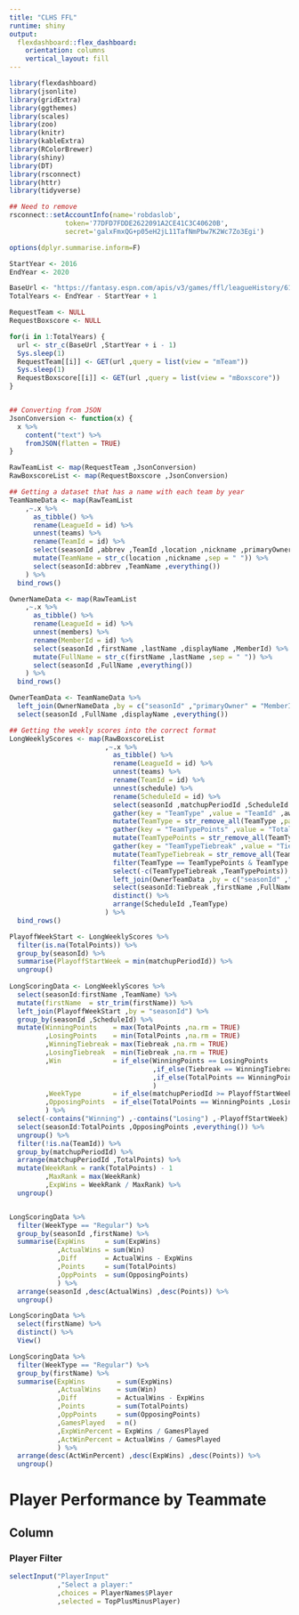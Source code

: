 ```yaml
---
title: "CLHS FFL"
runtime: shiny
output: 
  flexdashboard::flex_dashboard:
    orientation: columns
    vertical_layout: fill
---
```


```r
library(flexdashboard)
library(jsonlite)
library(gridExtra)
library(ggthemes)
library(scales)
library(zoo)
library(knitr)
library(kableExtra)
library(RColorBrewer)
library(shiny)
library(DT)
library(rsconnect)
library(httr)
library(tidyverse)

## Need to remove
rsconnect::setAccountInfo(name='robdaslob',
			  token='77DFD7FDDE2622091A2CE41C3C40620B',
			  secret='galxFmxQG+p05eH2jL11TafNmPbw7K2Wc7Zo3Egi')

options(dplyr.summarise.inform=F)

```

```r

StartYear <- 2016
EndYear <- 2020

```


```r

BaseUrl <- "https://fantasy.espn.com/apis/v3/games/ffl/leagueHistory/615594?seasonId="
TotalYears <- EndYear - StartYear + 1

RequestTeam <- NULL
RequestBoxscore <- NULL

for(i in 1:TotalYears) {
  url <- str_c(BaseUrl ,StartYear + i - 1)
  Sys.sleep(1)
  RequestTeam[[i]] <- GET(url ,query = list(view = "mTeam"))
  Sys.sleep(1)
  RequestBoxscore[[i]] <- GET(url ,query = list(view = "mBoxscore"))
}


## Converting from JSON
JsonConversion <- function(x) {
  x %>%
    content("text") %>%
    fromJSON(flatten = TRUE)
}

RawTeamList <- map(RequestTeam ,JsonConversion)
RawBoxscoreList <- map(RequestBoxscore ,JsonConversion)

## Getting a dataset that has a name with each team by year
TeamNameData <- map(RawTeamList
    ,~.x %>%
      as_tibble() %>% 
      rename(LeagueId = id) %>% 
      unnest(teams) %>% 
      rename(TeamId = id) %>% 
      select(seasonId ,abbrev ,TeamId ,location ,nickname ,primaryOwner) %>%
      mutate(TeamName = str_c(location ,nickname ,sep = " ")) %>%
      select(seasonId:abbrev ,TeamName ,everything())
    ) %>%
  bind_rows()

OwnerNameData <- map(RawTeamList
    ,~.x %>%
      as_tibble() %>% 
      rename(LeagueId = id) %>% 
      unnest(members) %>% 
      rename(MemberId = id) %>%
      select(seasonId ,firstName ,lastName ,displayName ,MemberId) %>%
      mutate(FullName = str_c(firstName ,lastName ,sep = " ")) %>%
      select(seasonId ,FullName ,everything())
    ) %>%
  bind_rows()

OwnerTeamData <- TeamNameData %>%
  left_join(OwnerNameData ,by = c("seasonId" ,"primaryOwner" = "MemberId")) %>%
  select(seasonId ,FullName ,displayName ,everything())

## Getting the weekly scores into the correct format
LongWeeklyScores <- map(RawBoxscoreList
                        ,~.x %>%
                          as_tibble() %>% 
                          rename(LeagueId = id) %>%
                          unnest(teams) %>% 
                          rename(TeamId = id) %>%
                          unnest(schedule) %>%
                          rename(ScheduleId = id) %>%
                          select(seasonId ,matchupPeriodId ,ScheduleId ,away.teamId ,away.totalPoints ,away.tiebreak ,home.teamId ,home.totalPoints ,home.tiebreak) %>%
                          gather(key = "TeamType" ,value = "TeamId" ,away.teamId ,home.teamId) %>%
                          mutate(TeamType = str_remove_all(TeamType ,pattern = "\\.teamId") %>% str_to_title()) %>%
                          gather(key = "TeamTypePoints" ,value = "TotalPoints" ,away.totalPoints ,home.totalPoints) %>%
                          mutate(TeamTypePoints = str_remove_all(TeamTypePoints ,pattern = "\\.totalPoints") %>% str_to_title()) %>%
                          gather(key = "TeamTypeTiebreak" ,value = "Tiebreak" ,away.tiebreak ,home.tiebreak) %>%
                          mutate(TeamTypeTiebreak = str_remove_all(TeamTypeTiebreak ,pattern = "\\.tiebreak") %>% str_to_title()) %>%
                          filter(TeamType == TeamTypePoints & TeamType == TeamTypeTiebreak) %>%
                          select(-c(TeamTypeTiebreak ,TeamTypePoints)) %>%
                          left_join(OwnerTeamData ,by = c("seasonId" ,"TeamId")) %>%
                          select(seasonId:Tiebreak ,firstName ,FullName ,TeamName ,abbrev ,nickname) %>%
                          distinct() %>%
                          arrange(ScheduleId ,TeamType)
                        ) %>%
  bind_rows()

PlayoffWeekStart <- LongWeeklyScores %>%
  filter(is.na(TotalPoints)) %>%
  group_by(seasonId) %>%
  summarise(PlayoffStartWeek = min(matchupPeriodId)) %>%
  ungroup()
  
LongScoringData <- LongWeeklyScores %>%
  select(seasonId:firstName ,TeamName) %>%
  mutate(firstName  = str_trim(firstName)) %>%
  left_join(PlayoffWeekStart ,by = "seasonId") %>%
  group_by(seasonId ,ScheduleId) %>%
  mutate(WinningPoints    = max(TotalPoints ,na.rm = TRUE)
         ,LosingPoints    = min(TotalPoints ,na.rm = TRUE)
         ,WinningTiebreak = max(Tiebreak ,na.rm = TRUE)
         ,LosingTiebreak  = min(Tiebreak ,na.rm = TRUE)
         ,Win             = if_else(WinningPoints == LosingPoints 
                                    ,if_else(Tiebreak == WinningTiebreak ,1 ,0) 
                                    ,if_else(TotalPoints == WinningPoints ,1 ,0)
                                    )
         ,WeekType        = if_else(matchupPeriodId >= PlayoffStartWeek ,"Playoffs" ,"Regular")
         ,OpposingPoints  = if_else(TotalPoints == WinningPoints ,LosingPoints ,WinningPoints)
         ) %>%
  select(-contains("Winning") ,-contains("Losing") ,-PlayoffStartWeek) %>%
  select(seasonId:TotalPoints ,OpposingPoints ,everything()) %>%
  ungroup() %>%
  filter(!is.na(TeamId)) %>%
  group_by(matchupPeriodId) %>%
  arrange(matchupPeriodId ,TotalPoints) %>%
  mutate(WeekRank = rank(TotalPoints) - 1
         ,MaxRank = max(WeekRank)
         ,ExpWins = WeekRank / MaxRank) %>%
  ungroup()


LongScoringData %>%
  filter(WeekType == "Regular") %>%
  group_by(seasonId ,firstName) %>%
  summarise(ExpWins     = sum(ExpWins)
            ,ActualWins = sum(Win)
            ,Diff       = ActualWins - ExpWins
            ,Points     = sum(TotalPoints)
            ,OppPoints  = sum(OpposingPoints)
            ) %>%
  arrange(seasonId ,desc(ActualWins) ,desc(Points)) %>%
  ungroup()

LongScoringData %>%
  select(firstName) %>%
  distinct() %>%
  View()

LongScoringData %>%
  filter(WeekType == "Regular") %>%
  group_by(firstName) %>%
  summarise(ExpWins        = sum(ExpWins)
            ,ActualWins    = sum(Win)
            ,Diff          = ActualWins - ExpWins
            ,Points        = sum(TotalPoints)
            ,OppPoints     = sum(OpposingPoints)
            ,GamesPlayed   = n()
            ,ExpWinPercent = ExpWins / GamesPlayed
            ,ActWinPercent = ActualWins / GamesPlayed
            ) %>%
  arrange(desc(ActWinPercent) ,desc(ExpWins) ,desc(Points)) %>%
  ungroup()

```

Player Performance by Teammate {data-navmenu="Basketball Tracking"}
=======================================================================

Column {data-width=200 .sidebar}
-----------------------------------------------------------------------

### Player Filter

```r

selectInput("PlayerInput"
            ,"Select a player:"
            ,choices = PlayerNames$Player
            ,selected = TopPlusMinusPlayer)

```

















